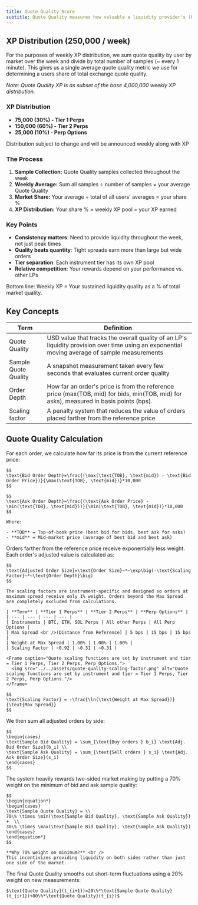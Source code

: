 ```yaml
---
title: Quote Quality Score
subtitle: Quote Quality measures how valuable a liquidity provider's (LP) orders are to the market. It rewards LPs who place orders close to the current market price and provide liquidity on both bid and ask sides.
---
```


## XP Distribution (250,000 / week)

For the purposes of weekly XP distribution, we sum quote quality by user by market over the week and divide by total number of samples (~ every 1 minute). This gives us a single average quote quality metric we use for determining a users share of total exchange quote quality.

*Note: Quote Quality XP is as subset of the base 4,000,000 weekly XP distribution.*

### XP Distribution

- **75,000 (30%) - Tier 1 Perps**
- **150,000 (60%) - Tier 2 Perps**
- **25,000 (10%) - Perp Options**

<Tip>Distribution subject to change and will be announced weekly along with XP</Tip>

### The Process

1. **Sample Collection:** Quote Quality samples collected throughout the week
2. **Weekly Average:** Sum all samples ÷ number of samples = your average Quote Quality
3. **Market Share:** Your average ÷ total of all users' averages = your share %
4. **XP Distribution:** Your share % × weekly XP pool = your XP earned

### Key Points

- **Consistency matters**: Need to provide liquidity throughout the week, not just peak times
- **Quality beats quantity**: Tight spreads earn more than large but wide orders
- **Tier separation**: Each instrument tier has its own XP pool
- **Relative competition**: Your rewards depend on your performance vs. other LPs

<Tip>
Bottom line: Weekly XP = Your sustained liquidity quality as a % of total market quality.
</Tip>

## Key Concepts

| Term | Definition |
| --- | --- |
| Quote Quality | USD value that tracks the overall quality of an LP's liquidity provision over time using an exponential moving average of sample measurements |
| Sample Quote Quality | A snapshot measurement taken every few seconds that evaluates current order quality |
| Order Depth | How far an order's price is from the reference price (max(TOB, mid) for bids, min(TOB, mid) for asks), measured in basis points (bps). |
| Scaling factor | A penalty system that reduces the value of orders placed farther from the reference price |

## Quote Quality Calculation

<Steps>
  <Step title="Measure Order Distance from Market">
    For each order, we calculate how far its price is from the current reference price:

    $$
    \text{Bid Order Depth}=\frac{(\max(\text{TOB}, \text{mid}) - \text{Bid Order Price})}{\max(\text{TOB}, \text{mid})}*10,000
    $$

    $$
    \text{Ask Order Depth}=\frac{(\text{Ask Order Price} - \min(\text{TOB}, \text{mid}))}{\min(\text{TOB}, \text{mid})}*10,000
    $$

    Where:

    - **TOB** = Top-of-book price (best bid for bids, best ask for asks)
    - **mid** = Mid-market price (average of best bid and best ask)
  </Step>
  <Step title="Apply Distance Penalty">
    Orders farther from the reference price receive exponentially less weight. Each order's adjusted value is calculated as:

    $$
    \text{Adjusted Order Size}=\text{Order Size}~*~\exp\big(-\text{Scaling Factor}~*~\text{Order Depth}\big)
    $$

    The scaling factors are instrument-specific and designed so orders at maximum spread receive only 1% weight. Orders beyond the Max Spread are completely excluded from calculations.

    | **Term** | **Tier 1 Perps** | **Tier 2 Perps** | **Perp Options** |
    | --- | --- | --- | --- |
    | Instruments | BTC, ETH, SOL Perps | All other Perps | All Perp Options |
    | Max Spread <br />(Distance from Reference) | 5 bps | 15 bps | 15 bps |
    | Weight at Max Spread | 1.00% | 1.00% | 1.00% |
    | Scaling Factor | ~0.92 | ~0.31 | ~0.31 |

    <Frame caption="Quote scaling functions are set by instrument and tier = Tier 1 Perps, Tier 2 Perps, Perp Options.">
      <img src="../../assets/quote-quality-scaling-factor.png" alt="Quote scaling functions are set by instrument and tier = Tier 1 Perps, Tier 2 Perps, Perp Options."/>
    </Frame>

    $$
    \text{Scaling Factor} = -\frac{\ln(\text{Weight at Max Spread})}{\text{Max Spread}}
    $$
  </Step>
  <Step title="Sum Adjusted Orders by Side">
    We then sum all adjusted orders by side:

    $$
    \begin{cases}
    \text{Sample Bid Quality} = \sum_{\text{Buy orders } b_i} \text{Adj. Bid Order Size}(b_i) \\
    \text{Sample Ask Quality} = \sum_{\text{Sell orders } s_i} \text{Adj. Ask Order Size}(s_i)
    \end{cases}
    $$
  </Step>
  <Step title="Calculate Sample Quote Quality">
    The system heavily rewards two-sided market making by putting a 70% weight on the minimum of bid and ask sample quality:

    $$
    \begin{equation*}
    \begin{cases}
    \text{Sample Quote Quality} = \\
    70\% \times \min(\text{Sample Bid Quality}, \text{Sample Ask Quality})  +  \\
    30\% \times \max(\text{Sample Bid Quality}, \text{Sample Ask Quality})
    \end{cases}
    \end{equation*}
    $$

    **Why 70% weight on minimum?** <br />
    This incentivizes providing liquidity on both sides rather than just one side of the market.
  </Step>
  <Step title="Calculate Moving Average">
    The final Quote Quality smooths out short-term fluctuations using a 20% weight on new measurements:

    $\text{Quote Quality}(t_{i+1})=20\%*\text{Sample Quote Quality}(t_{i+1})+80\%*\text{Quote Quality}(t_{i})$

  </Step>
</Steps>
